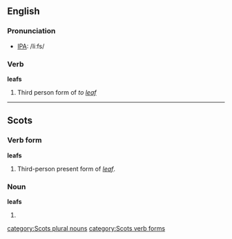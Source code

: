 ==English==

===Pronunciation===
*[[w:IPA|IPA]]: /liːfs/

===Verb===
'''leafs'''

# Third person form of ''to [[leaf#Verb|leaf]]''

----

==Scots==

===Verb form===
'''leafs'''

# Third-person present form of ''[[leaf#Scots|leaf]]''.

===Noun===
'''leafs'''

# {{plural of|[[leaf#Scots|leaf]]}}

[[category:Scots plural nouns]]
[[category:Scots verb forms]]